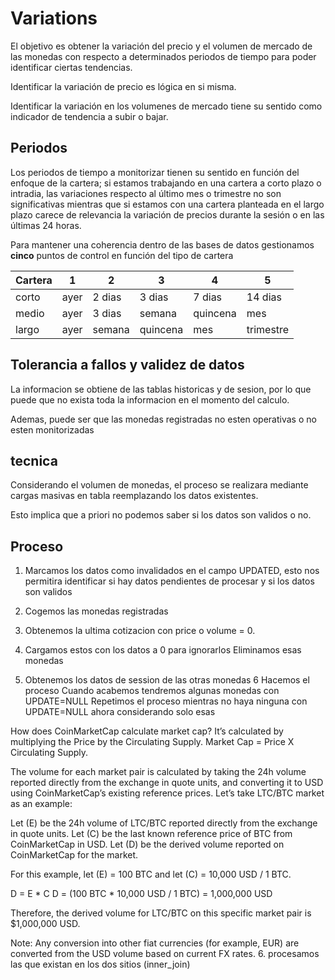 # Variations

El objetivo es obtener la variación del precio y el volumen de mercado de las monedas con respecto a determinados periodos de tiempo para poder identificar ciertas tendencias.

Identificar la variación de precio es lógica en si misma.

Identificar la variación en los volumenes de mercado tiene su sentido como indicador de tendencia a subir o bajar.

## Periodos

Los periodos de tiempo a monitorizar tienen su sentido en función del enfoque de la cartera; si estamos trabajando en una cartera a corto plazo o intradia, las variaciones respecto al último mes o trimestre no son significativas mientras que si estamos con una cartera planteada en el largo plazo carece de relevancia la variación de precios durante la sesión o en las últimas 24 horas.

Para mantener una coherencia dentro de las bases de datos gestionamos **cinco** puntos de control en función del tipo de cartera

| Cartera|  1   | 2      |    3     |   4      |   5       |
|--------|------|--------|----------|----------|-----------|
| corto  | ayer | 2 dias | 3 dias   | 7 dias   | 14 dias   | 
| medio  | ayer | 3 dias | semana   | quincena | mes       |
| largo  | ayer | semana | quincena | mes      | trimestre |

## Tolerancia a fallos y validez de datos

La informacion se obtiene de las tablas historicas y de sesion, por lo que puede que no exista toda la informacion en el momento del calculo.

Ademas, puede ser que las monedas registradas no esten operativas o no esten monitorizadas

## tecnica

Considerando el volumen de monedas, el proceso se realizara mediante cargas masivas en tabla reemplazando los datos existentes.

Esto implica que a priori no podemos saber si los datos son validos o no.

## Proceso

1. Marcamos los datos como invalidados en el campo UPDATED, esto nos permitira identificar si hay datos pendientes de procesar y si los datos son validos

2. Cogemos las monedas registradas
3. Obtenemos la ultima cotizacion con price o volume = 0. 
4. Cargamos estos con los datos a 0 para ignorarlos
Eliminamos esas monedas
5. Obtenemos los datos de session de las otras monedas
6 Hacemos el proceso
Cuando acabemos tendremos algunas monedas con UPDATE=NULL
Repetimos el proceso mientras no haya ninguna con UPDATE=NULL ahora considerando solo esas



How does CoinMarketCap calculate market cap?
It's calculated by multiplying the Price by the Circulating Supply. Market Cap = Price X Circulating Supply.

The volume for each market pair is calculated by taking the 24h volume reported directly from the exchange in quote units, and converting it to USD using CoinMarketCap’s existing reference prices. Let’s take LTC/BTC market as an example:

Let (E) be the 24h volume of LTC/BTC reported directly from the exchange in quote units.
Let (C) be the last known reference price of BTC from CoinMarketCap in USD.
Let (D) be the derived volume reported on CoinMarketCap for the market.

For this example, let (E) = 100 BTC and let (C) = 10,000 USD / 1 BTC.

D = E * C
D = (100 BTC * 10,000 USD / 1 BTC) = 1,000,000 USD

Therefore, the derived volume for LTC/BTC on this specific market pair is $1,000,000 USD.

Note: Any conversion into other fiat currencies (for example, EUR) are converted from the USD volume based on current FX rates.
6. procesamos las que existan en los dos sitios (inner_join)

